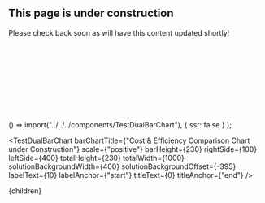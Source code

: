 


## This page is under construction
Please check back soon as will have this content updated shortly!

<br></br><br></br><br></br><br></br>

  () => import("../../../components/TestDualBarChart"),
  { ssr: false }
);

<TestDualBarChart
  barChartTitle={"Cost & Efficiency Comparison Chart under Construction"}
  scale={"positive"}
  barHeight={230}
  rightSide={100}
  leftSide={400}
  totalHeight={230} 
  totalWidth={1000}
  solutionBackgroundWidth={400}
  solutionBackgroundOffset={-395}
  labelText={10}
  labelAnchor={"start"}
  titleText={0} 
  titleAnchor={"end"}
/>

<SolutionEndeavorTable />

  <Article 
    focusAreaUrl={focusAreaUrl} 
    hierarchy={hierarchy} 
    site={site}
  >
    {children}
  </Article>